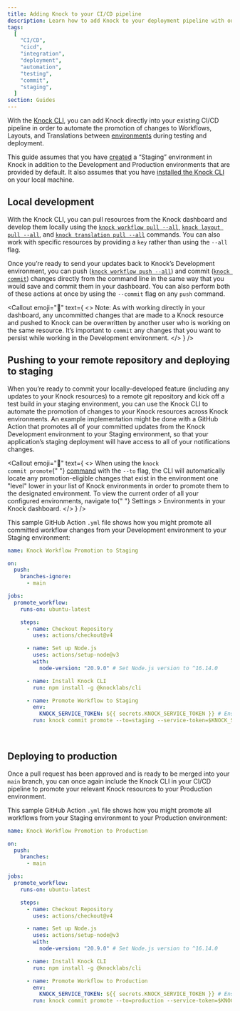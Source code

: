 ```yaml
---
title: Adding Knock to your CI/CD pipeline
description: Learn how to add Knock to your deployment pipeline with our command line interface.
tags:
  [
    "CI/CD",
    "cicd",
    "integration",
    "deployment",
    "automation",
    "testing",
    "commit",
    "staging",
  ]
section: Guides
---
```


With the [Knock CLI](/developer-tools/knock-cli), you can add Knock directly into your existing CI/CD pipeline in order to automate the promotion of changes to Workflows, Layouts, and Translations between [environments](/concepts/environments) during testing and deployment.

This guide assumes that you have [created](/concepts/environments#create-additional-environments) a “Staging” environment in Knock in addition to the Development and Production environments that are provided by default. It also assumes that you have [installed the Knock CLI](/cli#installation) on your local machine.

## Local development

With the Knock CLI, you can pull resources from the Knock dashboard and develop them locally using the [`knock workflow pull --all`](/cli#workflow-pull), [`knock layout pull --all`](/cli#email-layout-pull), and [`knock translation pull --all`](/cli#translation-pull) commands. You can also work with specific resources by providing a `key` rather than using the `--all` flag.

Once you’re ready to send your updates back to Knock’s Development environment, you can push ([`knock workflow push --all`](/cli#workflow-push)) and commit ([`knock commit`](/cli#commit-all)) changes directly from the command line in the same way that you would save and commit them in your dashboard. You can also perform both of these actions at once by using the `--commit` flag on any `push` command.

<Callout
  emoji="🛑"
  text={
    <>
      <span className="font-bold">Note:</span> As with working directly in your
      dashboard, any uncommitted changes that are made to a Knock resource and
      pushed to Knock can be overwritten by another user who is working on the
      same resource. It’s important to <code>commit</code> any changes that you
      want to persist while working in the Development environment.
    </>
  }
/>

## Pushing to your remote repository and deploying to staging

When you’re ready to commit your locally-developed feature (including any updates to your Knock resources) to a remote git repository and kick off a test build in your staging environment, you can use the Knock CLI to automate the promotion of changes to your Knock resources across Knock environments. An example implementation might be done with a GitHub Action that promotes all of your committed updates from the Knock Development environment to your Staging environment, so that your application’s staging deployment will have access to all of your notifications changes.

<Callout
  emoji="👀"
  text={
    <>
      When using the <code>knock commit promote</code>{" "}
      <a href="/cli#commit-promote">command</a> with the <code>--to</code> flag,
      the CLI will automatically locate any promotion-eligible changes that
      exist in the environment one "level" lower in your list of Knock
      environments in order to promote them to the designated environment. To
      view the current order of all your configured environments, navigate to{" "}
      <span className="font-bold">Settings &gt; Environments</span> in your
      Knock dashboard.
    </>
  }
/>

This sample GitHub Action `.yml` file shows how you might promote all committed workflow changes from your Development environment to your Staging environment:

```yml
name: Knock Workflow Promotion to Staging

on:
  push:
    branches-ignore:
      - main

jobs:
  promote_workflow:
    runs-on: ubuntu-latest

    steps:
      - name: Checkout Repository
        uses: actions/checkout@v4

      - name: Set up Node.js
        uses: actions/setup-node@v3
        with:
          node-version: "20.9.0" # Set Node.js version to ^16.14.0

      - name: Install Knock CLI
        run: npm install -g @knocklabs/cli

      - name: Promote Workflow to Staging
        env:
          KNOCK_SERVICE_TOKEN: ${{ secrets.KNOCK_SERVICE_TOKEN }} # Ensure you've set KNOCK_SERVICE_TOKEN in your GitHub secrets
        run: knock commit promote --to=staging --service-token=$KNOCK_SERVICE_TOKEN
```

<br />

## Deploying to production

Once a pull request has been approved and is ready to be merged into your `main` branch, you can once again include the Knock CLI in your CI/CD pipeline to promote your relevant Knock resources to your Production environment.

This sample GitHub Action `.yml` file shows how you might promote all workflows from your Staging environment to your Production environment:

```yml
name: Knock Workflow Promotion to Production

on:
  push:
    branches:
      - main

jobs:
  promote_workflow:
    runs-on: ubuntu-latest

    steps:
      - name: Checkout Repository
        uses: actions/checkout@v4

      - name: Set up Node.js
        uses: actions/setup-node@v3
        with:
          node-version: "20.9.0" # Set Node.js version to ^16.14.0

      - name: Install Knock CLI
        run: npm install -g @knocklabs/cli

      - name: Promote Workflow to Production
        env:
          KNOCK_SERVICE_TOKEN: ${{ secrets.KNOCK_SERVICE_TOKEN }} # Ensure you've set KNOCK_SERVICE_TOKEN in your GitHub secrets
        run: knock commit promote --to=production --service-token=$KNOCK_SERVICE_TOKEN
```
